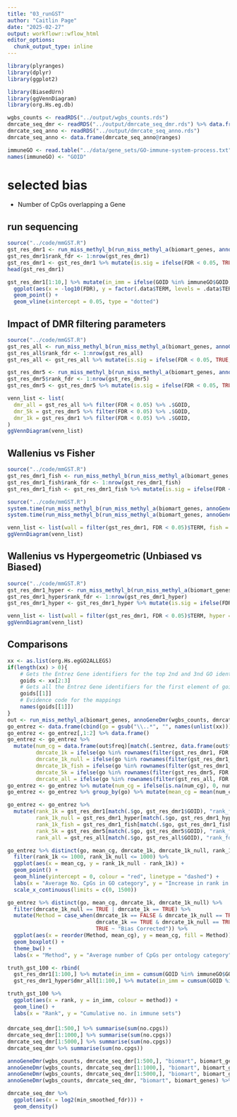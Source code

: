 ```yaml
---
title: "03_runGST"
author: "Caitlin Page"
date: "2025-02-27"
output: workflowr::wflow_html
editor_options:
  chunk_output_type: inline
---
```




```r
library(plyranges)
library(dplyr)
library(ggplot2)

library(BiasedUrn)
library(ggVennDiagram)
library(org.Hs.eg.db)
```



```r
wgbs_counts <- readRDS("../output/wgbs_counts.rds")
dmrcate_seq_dmr <- readRDS("../output/dmrcate_seq_dmr.rds") %>% data.frame()
dmrcate_seq_anno <- readRDS("../output/dmrcate_seq_anno.rds")
dmrcate_seq_anno <- data.frame(dmrcate_seq_anno@ranges)

immuneGO <- read.table("../data/gene_sets/GO-immune-system-process.txt", header = FALSE)
names(immuneGO) <- "GOID"
```



# selected bias
* Number of CpGs overlapping a Gene



## run sequencing

```r
source("../code/mmGST.R")
gst_res_dmr1 <- run_miss_methyl_b(run_miss_methyl_a(biomart_genes, annoGeneDmr(dmrcate_seq_anno, dmrcate_seq_dmr[1:1000,], "biomart", biomart_genes)), "Wallenius")
gst_res_dmr1$rank_fdr <- 1:nrow(gst_res_dmr1)
gst_res_dmr1 <- gst_res_dmr1 %>% mutate(is.sig = ifelse(FDR < 0.05, TRUE, FALSE))
head(gst_res_dmr1)
```

```r
gst_res_dmr1[1:10,] %>% mutate(in_imm = ifelse(GOID %in% immuneGO$GOID, TRUE, FALSE)) %>% .[order(.$FDR, decreasing = TRUE),] %>%
  ggplot(aes(x = -log10(FDR), y = factor(.data$TERM, levels = .data$TERM), colour = in_imm, size = N)) +
  geom_point() +
  geom_vline(xintercept = 0.05, type = "dotted") 
```


## Impact of DMR filtering parameters

```r
source("../code/mmGST.R")
gst_res_all <- run_miss_methyl_b(run_miss_methyl_a(biomart_genes, annoGeneDmr(wgbs_counts, dmrcate_seq_dmr, "biomart", biomart_genes)), "Wallenius")
gst_res_all$rank_fdr <- 1:nrow(gst_res_all)
gst_res_all <- gst_res_all %>% mutate(is.sig = ifelse(FDR < 0.05, TRUE, FALSE))

gst_res_dmr5 <- run_miss_methyl_b(run_miss_methyl_a(biomart_genes, annoGeneDmr(wgbs_counts, dmrcate_seq_dmr[1:5000,], "biomart", biomart_genes)), "Wallenius")
gst_res_dmr5$rank_fdr <- 1:nrow(gst_res_dmr5)
gst_res_dmr5 <- gst_res_dmr5 %>% mutate(is.sig = ifelse(FDR < 0.05, TRUE, FALSE))
```

```r
venn_list <- list(
  dmr_all = gst_res_all %>% filter(FDR < 0.05) %>% .$GOID,
  dmr_5k = gst_res_dmr5 %>% filter(FDR < 0.05) %>% .$GOID,
  dmr_1k = gst_res_dmr1 %>% filter(FDR < 0.05) %>% .$GOID,
)
ggVennDiagram(venn_list)
```


## Wallenius vs Fisher
```r
source("../code/mmGST.R")
gst_res_dmr1_fish <- run_miss_methyl_b(run_miss_methyl_a(biomart_genes, annoGeneDmr(wgbs_counts, dmrcate_seq_dmr[1:1000,], "biomart", biomart_genes)), "Fishers")
gst_res_dmr1_fish$rank_fdr <- 1:nrow(gst_res_dmr1_fish)
gst_res_dmr1_fish <- gst_res_dmr1_fish %>% mutate(is.sig = ifelse(FDR < 0.05, TRUE, FALSE))
```


```r
source("../code/mmGST.R")
system.time(run_miss_methyl_b(run_miss_methyl_a(biomart_genes, annoGeneDmr(wgbs_counts, dmrcate_seq_dmr[1:100,], "biomart", biomart_genes)), "Fishers"))
system.time(run_miss_methyl_b(run_miss_methyl_a(biomart_genes, annoGeneDmr(wgbs_counts, dmrcate_seq_dmr[1:100,], "biomart", biomart_genes)), "Wallenius"))
```

```r
venn_list <- list(wall = filter(gst_res_dmr1, FDR < 0.05)$TERM, fish = filter(gst_res_dmr1_fish, FDR < 0.05)$TERM)
ggVennDiagram(venn_list)
```

## Wallenius vs Hypergeometric (Unbiased vs Biased)
```r
source("../code/mmGST.R")
gst_res_dmr1_hyper <- run_miss_methyl_b(run_miss_methyl_a(biomart_genes, annoGeneDmr(wgbs_counts, dmrcate_seq_dmr[1:1000,], "biomart", biomart_genes)), "None")
gst_res_dmr1_hyper$rank_fdr <- 1:nrow(gst_res_dmr1_hyper)
gst_res_dmr1_hyper <- gst_res_dmr1_hyper %>% mutate(is.sig = ifelse(FDR < 0.05, TRUE, FALSE))
```


```r
venn_list <- list(wall = filter(gst_res_dmr1, FDR < 0.05)$TERM, hyper = filter(gst_res_dmr1_hyper, FDR < 0.05)$TERM)
ggVennDiagram(venn_list)
```


## Comparisons
```r
xx <- as.list(org.Hs.egGO2ALLEGS)
if(length(xx) > 0){
    # Gets the Entrez Gene identifiers for the top 2nd and 3nd GO identifiers
    goids <- xx[2:3]
    # Gets all the Entrez Gene identifiers for the first element of goids
    goids[[1]]
    # Evidence code for the mappings
    names(goids[[1]])
}
out <- run_miss_methyl_a(biomart_genes, annoGeneDmr(wgbs_counts, dmrcate_seq_dmr[1:500,], "biomart", biomart_genes))
go_entrez <- data.frame(cbind(go = gsub("\\..*", "", names(unlist(xx))), entrez = unlist(xx)))
go_entrez <- go_entrez[,1:2] %>% data.frame()
go_entrez <- go_entrez %>%
  mutate(num_cg = data.frame(out$freq)[match(.$entrez, data.frame(out$freq)$freq_make_table), "Freq"],
         dmrcate_1k = ifelse(go %in% rownames(filter(gst_res_dmr1, FDR < 0.05)), TRUE, FALSE),
         dmrcate_1k_null = ifelse(go %in% rownames(filter(gst_res_dmr1_hyper, FDR < 0.05)), TRUE, FALSE),
         dmrcate_1k_fish = ifelse(go %in% rownames(filter(gst_res_dmr1_fish, FDR < 0.05)), TRUE, FALSE),
         dmrcate_5k = ifelse(go %in% rownames(filter(gst_res_dmr5, FDR < 0.05)), TRUE, FALSE),
         dmrcate_all = ifelse(go %in% rownames(filter(gst_res_all, FDR < 0.05)), TRUE, FALSE))
go_entrez <- go_entrez %>% mutate(num_cg = ifelse(is.na(num_cg), 0, num_cg))
go_entrez <- go_entrez %>% group_by(go) %>% mutate(mean_cg = mean(num_cg)) %>% ungroup()

go_entrez <- go_entrez %>%
  mutate(rank_1k = gst_res_dmr1[match(.$go, gst_res_dmr1$GOID), "rank_fdr"],
         rank_1k_null = gst_res_dmr1_hyper[match(.$go, gst_res_dmr1_hyper$GOID), "rank_fdr"],
         rank_1k_fish = gst_res_dmr1_fish[match(.$go, gst_res_dmr1_fish$GOID), "rank_fdr"],
         rank_5k = gst_res_dmr5[match(.$go, gst_res_dmr5$GOID), "rank_fdr"],
         rank_all = gst_res_all[match(.$go, gst_res_all$GOID), "rank_fdr"])
```

```r
go_entrez %>% distinct(go, mean_cg, dmrcate_1k, dmrcate_1k_null, rank_1k, rank_1k_null) %>%
  filter(rank_1k <= 1000, rank_1k_null <= 1000) %>%
  ggplot(aes(x = mean_cg, y = rank_1k_null - rank_1k)) + 
  geom_point() +
  geom_hline(yintercept = 0, colour = "red", linetype = "dashed") +
  labs(x = "Average No. CpGs in GO category", y = "Increase in rank in Wallenius") +
  scale_x_continuous(limits = c(0, 1500))
```


```r
go_entrez %>% distinct(go, mean_cg, dmrcate_1k, dmrcate_1k_null) %>% 
  filter(dmrcate_1k_null == TRUE | dmrcate_1k == TRUE) %>% 
  mutate(Method = case_when(dmrcate_1k == FALSE & dmrcate_1k_null == TRUE ~ "Biased",
                            dmrcate_1k == TRUE & dmrcate_1k_null == TRUE ~ "Both",
                            TRUE ~ "Bias Corrected")) %>%
  ggplot(aes(x = reorder(Method, mean_cg), y = mean_cg, fill = Method)) +
  geom_boxplot() +
  theme_bw() +
  labs(x = "Method", y = "Average number of CpGs per ontology category")
```


```r
truth_gst_100 <- rbind(
  gst_res_dmr1[1:100,] %>% mutate(in_imm = cumsum(GOID %in% immuneGO$GOID), method = "Wall_1") %>% .[,8:10],
  gst_res_dmr1_hyper$dmr_all[1:100,] %>% mutate(in_imm = cumsum(GOID %in% immuneGO$GOID), method = "Hyper_1") %>% .[,8:10])

truth_gst_100 %>%
  ggplot(aes(x = rank, y = in_imm, colour = method)) +
  geom_line() +
  labs(x = "Rank", y = "Cumulative no. in immune sets")
```


####

```r
dmrcate_seq_dmr[1:500,] %>% summarise(sum(no.cpgs))
dmrcate_seq_dmr[1:1000,] %>% summarise(sum(no.cpgs))
dmrcate_seq_dmr[1:5000,] %>% summarise(sum(no.cpgs))
dmrcate_seq_dmr %>% summarise(sum(no.cpgs))
```

```r
annoGeneDmr(wgbs_counts, dmrcate_seq_dmr[1:500,], "biomart", biomart_genes) %>% distinct(gene_name, num_cg) %>% mutate(sum(num_cg))
annoGeneDmr(wgbs_counts, dmrcate_seq_dmr[1:1000,], "biomart", biomart_genes) %>% distinct(gene_name, num_cg) %>% mutate(sum(num_cg))
annoGeneDmr(wgbs_counts, dmrcate_seq_dmr[1:5000,], "biomart", biomart_genes) %>% distinct(gene_name, num_cg) %>% mutate(sum(num_cg))
annoGeneDmr(wgbs_counts, dmrcate_seq_dmr, "biomart", biomart_genes) %>% distinct(gene_name, num_cg) %>% mutate(sum(num_cg))
```
```r
dmrcate_seq_dmr %>%
  ggplot(aes(x = log2(min_smoothed_fdr))) +
  geom_density()
```

